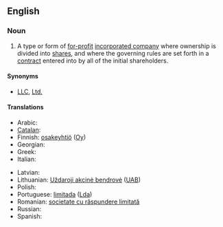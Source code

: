 {{wikipedia}}
==English==
===Noun===
{{en-noun|sg=[[limited]] [[liability]] [[company]]|limited liability companies}}

# {{legal}} A type or form of [[for-profit]] [[incorporated company]] where ownership is divided into [[share]]s, and where the governing rules are set forth in a [[contract]] entered into by all of the initial shareholders.

====Synonyms====
*[[LLC]], [[Ltd.]]

====Translations====
{{trans-top|LLC}}
* Arabic: {{t|ar|شركة ذات مسؤولية محدودة|f|sc=Arab}}
* [[Catalan]]: {{t|ca|societat de responsabilitat limitada|f}}
* Finnish: [[osakeyhtiö]] ([[Oy]])
* Georgian: {{t|ka|შეზღუდული პასუხისმგებლობის საზოგადოება|tr=šezḡuduli pasuxismgeblobis sazogadoeba|sc=Geor}}
* Greek: {{t|el|Εταιρεία Περιορισμένης Ευθύνης|sc=Grek}}
* Italian: {{t|it|società a responsabilità limitata|f}}
{{trans-mid}}
* Latvian: {{t|lv|sabiedrība ar ierobežotu atbildību}}
* Lithuanian: [[Uždaroji akcinė bendrovė]] ([[UAB]])
* Polish: {{t|pl|spółka z ograniczoną odpowiedzialnością|f}}
* Portuguese: [[limitada]] ([[Lda]]) {{f}}
* Romanian: [[societate cu răspundere limitată]] {{f}}
* Russian: {{t|ru|общество с ограниченной ответственностью|n|tr=óbščestvo s ograníčennoj otvétstennost’ju|sc=Cyrl}}
* Spanish: {{t|es|sociedad de responsabilidad limitada|f}}
{{trans-bottom}}